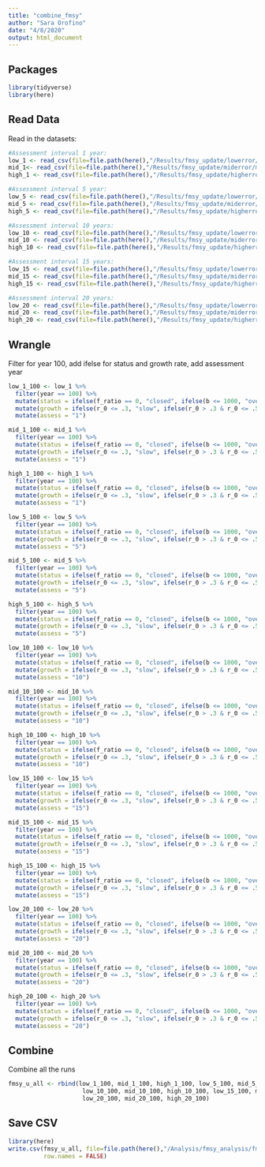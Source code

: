 ```yaml
---
title: "combine_fmsy"
author: "Sara Orofino"
date: "4/8/2020"
output: html_document
---
```


## Packages
```r
library(tidyverse)
library(here)
```


## Read Data

Read in the datasets:  
```r
#Assessment interval 1 year:
low_1 <- read_csv(file=file.path(here(),"/Results/fmsy_update/lowerror/lowerr_u_1.csv"))
mid_1<- read_csv(file=file.path(here(),"/Results/fmsy_update/miderror/miderr_u_1.csv"))
high_1 <- read_csv(file=file.path(here(),"/Results/fmsy_update/higherror/higherr_u_1.csv"))

#Assessment interval 5 year:
low_5 <- read_csv(file=file.path(here(),"/Results/fmsy_update/lowerror/lowerr_u_5.csv"))
mid_5 <- read_csv(file=file.path(here(),"/Results/fmsy_update/miderror/miderr_u_5.csv"))
high_5 <- read_csv(file=file.path(here(),"/Results/fmsy_update/higherror/higherr_u_5.csv"))

#Assessment interval 10 years:
low_10 <- read_csv(file=file.path(here(),"/Results/fmsy_update/lowerror/lowerr_u_10.csv"))
mid_10 <- read_csv(file=file.path(here(),"/Results/fmsy_update/miderror/miderr_u_10.csv"))
high_10 <- read_csv(file=file.path(here(),"/Results/fmsy_update/higherror/higherr_u_10.csv"))

#Assessment interval 15 years:
low_15 <- read_csv(file=file.path(here(),"/Results/fmsy_update/lowerror/lowerr_u_15.csv"))
mid_15 <- read_csv(file=file.path(here(),"/Results/fmsy_update/miderror/miderr_u_15.csv"))
high_15 <- read_csv(file=file.path(here(),"/Results/fmsy_update/higherror/higherr_u_15.csv"))

#Assessment interval 20 years:
low_20 <- read_csv(file=file.path(here(),"/Results/fmsy_update/lowerror/lowerr_u_20.csv"))
mid_20 <- read_csv(file=file.path(here(),"/Results/fmsy_update/miderror/miderr_u_20.csv"))
high_20 <- read_csv(file=file.path(here(),"/Results/fmsy_update/higherror/higherr_u_20.csv"))

```

## Wrangle
Filter for year 100, add ifelse for status and growth rate, add assessment year    
```r
low_1_100 <- low_1 %>% 
  filter(year == 100) %>% 
  mutate(status = ifelse(f_ratio == 0, "closed", ifelse(b <= 1000, "over", "good"))) %>% 
  mutate(growth = ifelse(r_0 <= .3, "slow", ifelse(r_0 > .3 & r_0 <= .5, "medium", "fast"))) %>% 
  mutate(assess = "1")

mid_1_100 <- mid_1 %>% 
  filter(year == 100) %>% 
  mutate(status = ifelse(f_ratio == 0, "closed", ifelse(b <= 1000, "over", "good"))) %>% 
  mutate(growth = ifelse(r_0 <= .3, "slow", ifelse(r_0 > .3 & r_0 <= .5, "medium", "fast"))) %>% 
  mutate(assess = "1")

high_1_100 <- high_1 %>% 
  filter(year == 100) %>% 
  mutate(status = ifelse(f_ratio == 0, "closed", ifelse(b <= 1000, "over", "good"))) %>% 
  mutate(growth = ifelse(r_0 <= .3, "slow", ifelse(r_0 > .3 & r_0 <= .5, "medium", "fast"))) %>% 
  mutate(assess = "1")

low_5_100 <- low_5 %>% 
  filter(year == 100) %>% 
  mutate(status = ifelse(f_ratio == 0, "closed", ifelse(b <= 1000, "over", "good"))) %>% 
  mutate(growth = ifelse(r_0 <= .3, "slow", ifelse(r_0 > .3 & r_0 <= .5, "medium", "fast"))) %>% 
  mutate(assess = "5")

mid_5_100 <- mid_5 %>% 
  filter(year == 100) %>% 
  mutate(status = ifelse(f_ratio == 0, "closed", ifelse(b <= 1000, "over", "good"))) %>% 
  mutate(growth = ifelse(r_0 <= .3, "slow", ifelse(r_0 > .3 & r_0 <= .5, "medium", "fast"))) %>% 
  mutate(assess = "5")

high_5_100 <- high_5 %>% 
  filter(year == 100) %>% 
  mutate(status = ifelse(f_ratio == 0, "closed", ifelse(b <= 1000, "over", "good"))) %>% 
  mutate(growth = ifelse(r_0 <= .3, "slow", ifelse(r_0 > .3 & r_0 <= .5, "medium", "fast"))) %>% 
  mutate(assess = "5")

low_10_100 <- low_10 %>% 
  filter(year == 100) %>% 
  mutate(status = ifelse(f_ratio == 0, "closed", ifelse(b <= 1000, "over", "good"))) %>% 
  mutate(growth = ifelse(r_0 <= .3, "slow", ifelse(r_0 > .3 & r_0 <= .5, "medium", "fast"))) %>% 
  mutate(assess = "10")

mid_10_100 <- mid_10 %>% 
  filter(year == 100) %>% 
  mutate(status = ifelse(f_ratio == 0, "closed", ifelse(b <= 1000, "over", "good"))) %>% 
  mutate(growth = ifelse(r_0 <= .3, "slow", ifelse(r_0 > .3 & r_0 <= .5, "medium", "fast"))) %>% 
  mutate(assess = "10")

high_10_100 <- high_10 %>% 
  filter(year == 100) %>% 
  mutate(status = ifelse(f_ratio == 0, "closed", ifelse(b <= 1000, "over", "good"))) %>% 
  mutate(growth = ifelse(r_0 <= .3, "slow", ifelse(r_0 > .3 & r_0 <= .5, "medium", "fast"))) %>% 
  mutate(assess = "10")

low_15_100 <- low_15 %>% 
  filter(year == 100) %>% 
  mutate(status = ifelse(f_ratio == 0, "closed", ifelse(b <= 1000, "over", "good"))) %>% 
  mutate(growth = ifelse(r_0 <= .3, "slow", ifelse(r_0 > .3 & r_0 <= .5, "medium", "fast"))) %>% 
  mutate(assess = "15")

mid_15_100 <- mid_15 %>% 
  filter(year == 100) %>% 
  mutate(status = ifelse(f_ratio == 0, "closed", ifelse(b <= 1000, "over", "good"))) %>% 
  mutate(growth = ifelse(r_0 <= .3, "slow", ifelse(r_0 > .3 & r_0 <= .5, "medium", "fast"))) %>% 
  mutate(assess = "15")

high_15_100 <- high_15 %>% 
  filter(year == 100) %>% 
  mutate(status = ifelse(f_ratio == 0, "closed", ifelse(b <= 1000, "over", "good"))) %>% 
  mutate(growth = ifelse(r_0 <= .3, "slow", ifelse(r_0 > .3 & r_0 <= .5, "medium", "fast"))) %>% 
  mutate(assess = "15")

low_20_100 <- low_20 %>% 
  filter(year == 100) %>% 
  mutate(status = ifelse(f_ratio == 0, "closed", ifelse(b <= 1000, "over", "good"))) %>% 
  mutate(growth = ifelse(r_0 <= .3, "slow", ifelse(r_0 > .3 & r_0 <= .5, "medium", "fast"))) %>% 
  mutate(assess = "20")

mid_20_100 <- mid_20 %>% 
  filter(year == 100) %>% 
  mutate(status = ifelse(f_ratio == 0, "closed", ifelse(b <= 1000, "over", "good"))) %>% 
  mutate(growth = ifelse(r_0 <= .3, "slow", ifelse(r_0 > .3 & r_0 <= .5, "medium", "fast"))) %>% 
  mutate(assess = "20")

high_20_100 <- high_20 %>% 
  filter(year == 100) %>% 
  mutate(status = ifelse(f_ratio == 0, "closed", ifelse(b <= 1000, "over", "good"))) %>% 
  mutate(growth = ifelse(r_0 <= .3, "slow", ifelse(r_0 > .3 & r_0 <= .5, "medium", "fast"))) %>% 
  mutate(assess = "20")
```

## Combine
Combine all the runs  
```r
fmsy_u_all <- rbind(low_1_100, mid_1_100, high_1_100, low_5_100, mid_5_100, high_5_100,
                     low_10_100, mid_10_100, high_10_100, low_15_100, mid_15_100, high_15_100,
                     low_20_100, mid_20_100, high_20_100)
```

## Save CSV
```r
library(here)
write.csv(fmsy_u_all, file=file.path(here(),"/Analysis/fmsy_analysis/fmsy_u_all.csv"),
          row.names = FALSE)
```

